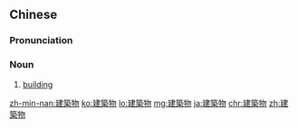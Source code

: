 {{also|建筑物}}
==Chinese==
{{zh-forms|s=建筑物|type=21}}

===Pronunciation===
{{zh-pron
|m=jiàn築wù
|c=gin3 zuk1 mat6
|mn=kiàn-tio̍k-bu̍t/kiàn-tiok-bu̍t
|cat=n
}}

===Noun===
{{zh-noun|mw=座}}

# [[building]]

[[zh-min-nan:建築物]]
[[ko:建築物]]
[[lo:建築物]]
[[mg:建築物]]
[[ja:建築物]]
[[chr:建築物]]
[[zh:建築物]]